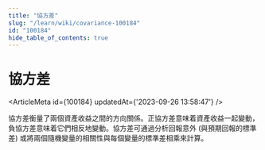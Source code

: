 ```yaml
---
title: "協方差"
slug: "/learn/wiki/covariance-100184"
id: "100184"
hide_table_of_contents: true
---
```



# 協方差

<ArticleMeta id={100184} updatedAt={'2023-09-26 13:58:47'} />
<div className='border-solid border-b border-t-0 my-4 border-[var(--ifm-color-gray-300)]' />

協方差衡量了兩個資產收益之間的方向關係。正協方差意味着資產收益一起變動，負協方差意味着它們相反地變動。協方差可通過分析回報意外 (與預期回報的標準差) 或將兩個隨機變量的相關性與每個變量的標準差相乘來計算。

